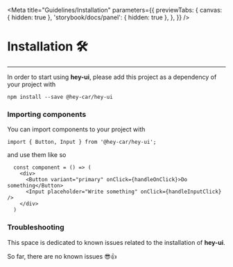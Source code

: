 
<Meta
  title="Guidelines/Installation"
  parameters={{
    previewTabs: {
      canvas: { hidden: true },
      'storybook/docs/panel': { hidden: true },
    },
  }}
/>

# Installation 🛠

---

In order to start using **hey-ui**, please add this project
as a dependency of your project with

`npm install --save @hey-car/hey-ui`

### Importing components

You can import components to your project with

`import { Button, Input } from '@hey-car/hey-ui';`

and use them like so

```
  const component = () => (
    <div>
      <Button variant="primary" onClick={handleOnClick}>Do something</Button>
      <Input placeholder="Write something" onClick={handleInputClick} />
    </div>
  )
```

### Troubleshooting

This space is dedicated to known issues related to the installation of **hey-ui**.

So far, there are no known issues 😎👍
